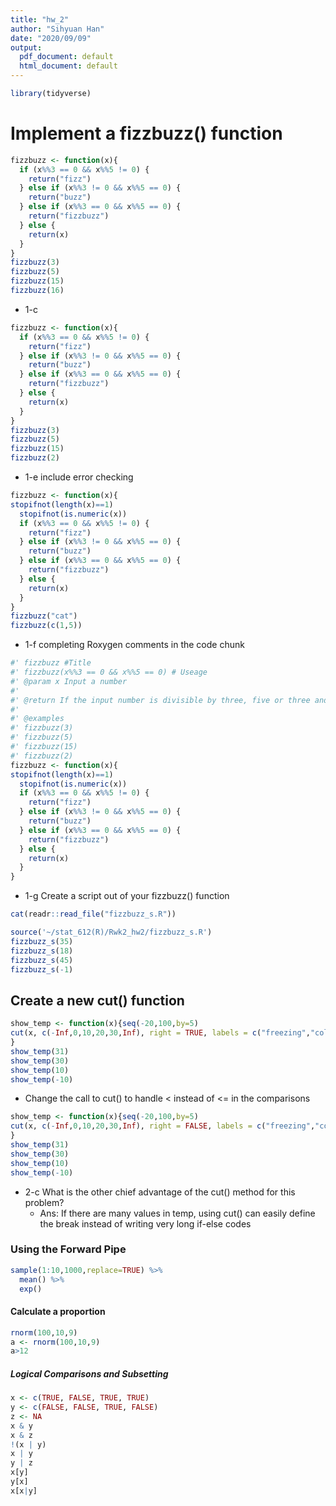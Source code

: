 ```yaml
---
title: "hw_2"
author: "Sihyuan Han"
date: "2020/09/09"
output:
  pdf_document: default
  html_document: default
---
```


```r
library(tidyverse)
```


# Implement a fizzbuzz() function

```r
fizzbuzz <- function(x){
  if (x%%3 == 0 && x%%5 != 0) {
    return("fizz")
  } else if (x%%3 != 0 && x%%5 == 0) {
    return("buzz")
  } else if (x%%3 == 0 && x%%5 == 0) {
    return("fizzbuzz")
  } else {
    return(x)
  }
}
fizzbuzz(3)
fizzbuzz(5)
fizzbuzz(15)
fizzbuzz(16)
```

* 1-c

```r
fizzbuzz <- function(x){
  if (x%%3 == 0 && x%%5 != 0) {
    return("fizz")
  } else if (x%%3 != 0 && x%%5 == 0) {
    return("buzz")
  } else if (x%%3 == 0 && x%%5 == 0) {
    return("fizzbuzz")
  } else {
    return(x)
  }
}
fizzbuzz(3)
fizzbuzz(5)
fizzbuzz(15)
fizzbuzz(2)
```

* 1-e include error checking

```r
fizzbuzz <- function(x){
stopifnot(length(x)==1)
  stopifnot(is.numeric(x))
  if (x%%3 == 0 && x%%5 != 0) {
    return("fizz")
  } else if (x%%3 != 0 && x%%5 == 0) {
    return("buzz")
  } else if (x%%3 == 0 && x%%5 == 0) {
    return("fizzbuzz")
  } else {
    return(x)
  }
}
fizzbuzz("cat")
fizzbuzz(c(1,5))
```

* 1-f completing Roxygen comments in the code chunk

```r
#' fizzbuzz #Title
#' fizzbuzz(x%%3 == 0 && x%%5 == 0) # Useage
#' @param x Input a number
#'
#' @return If the input number is divisible by three, five or three and five, or none
#'
#' @examples
#' fizzbuzz(3)
#' fizzbuzz(5)
#' fizzbuzz(15)
#' fizzbuzz(2)
fizzbuzz <- function(x){
stopifnot(length(x)==1)
  stopifnot(is.numeric(x))
  if (x%%3 == 0 && x%%5 != 0) {
    return("fizz")
  } else if (x%%3 != 0 && x%%5 == 0) {
    return("buzz")
  } else if (x%%3 == 0 && x%%5 == 0) {
    return("fizzbuzz")
  } else {
    return(x)
  }
}
```


* 1-g Create a script out of your fizzbuzz() function

```r
cat(readr::read_file("fizzbuzz_s.R"))
```
```r
source('~/stat_612(R)/Rwk2_hw2/fizzbuzz_s.R')
fizzbuzz_s(35)
fizzbuzz_s(18)
fizzbuzz_s(45)
fizzbuzz_s(-1)
```


## Create a new cut() function

```r
show_temp <- function(x){seq(-20,100,by=5)
cut(x, c(-Inf,0,10,20,30,Inf), right = TRUE, labels = c("freezing","cold","cool","warm","hot"))
}
show_temp(31)
show_temp(30)
show_temp(10)
show_temp(-10)
```

* Change the call to cut() to handle < instead of <= in the comparisons

```r
show_temp <- function(x){seq(-20,100,by=5)
cut(x, c(-Inf,0,10,20,30,Inf), right = FALSE, labels = c("freezing","cold","cool","warm","hot"))
}
show_temp(31)
show_temp(30)
show_temp(10)
show_temp(-10)
```

* 2-c What is the other chief advantage of the cut() method for this problem?
    + Ans: If there are many values in temp, using cut() can easily define the break instead of writing very long if-else codes


###  Using the Forward Pipe

```r
sample(1:10,1000,replace=TRUE) %>%
  mean() %>%
  exp()
```


#### Calculate a proportion

```r
rnorm(100,10,9)
a <- rnorm(100,10,9)
a>12
```


##### Logical Comparisons and Subsetting

```r
x <- c(TRUE, FALSE, TRUE, TRUE)
y <- c(FALSE, FALSE, TRUE, FALSE)
z <- NA
x & y
x & z
!(x | y)
x | y
y | z
x[y]
y[x]
x[x|y]
```





